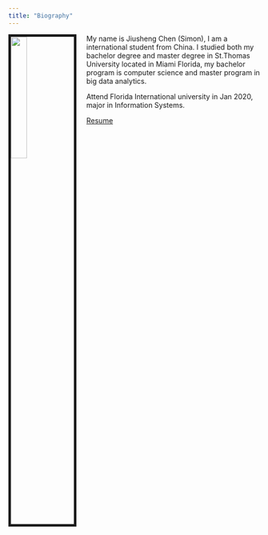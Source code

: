 ```yaml
---
title: "Biography"
---
```



<img src="image//1966263_296649157151465_1941688263_o.jpg" style="width:25%; border:5px solid; margin-right: 20px" align="left">

My name is Jiusheng Chen (Simon), I am a international student from China. I studied both my bachelor degree and master degree in St.Thomas University located in Miami Florida, my bachelor program is computer science and master program in big data analytics. 

Attend Florida International university in Jan 2020, major in Information Systems.


[Resume](files//Jiusheng resume.pdf)